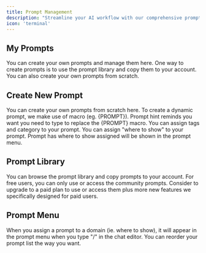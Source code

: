 ```yaml
---
title: Prompt Management
description: "Streamline your AI workflow with our comprehensive prompt management platform: effortlessly add, edit, delete, and search your own prompts, favorite the ones you love, and categorize them with tags for easy retrieval. You can also browse our extensive library of community prompts—copy them to your account, then tailor them to your unique needs. Assign prompts to specific domains and define the order in which they appear, ensuring you see the right prompts at the right time. Our Chrome extension puts this power at your fingertips on any site, allowing you to automatically pull data from the page and feed it into prompts via macros based on site location. With features designed for maximum efficiency, our service ensures that you’ll always have the perfect prompt ready to go—no matter where you work online."
icon: 'terminal'
---
```


## My Prompts
<Card title="My Prompts" img="/images/lexi-prompt.jpg">
You can create your own prompts and manage them here. One way to create prompts is to use the prompt library and copy them to your account. You can also create your own prompts from scratch.
</Card>

## Create New Prompt
<Card title="Create New Prompt" img="/images/lexi-prompt-create.jpg">
You can create your own prompts from scratch here. To create a dynamic prompt, we make use of macro (eg. {PROMPT}). Prompt hint reminds you want you need to type to replace the {PROMPT} macro. You can assign tags and category to your prompt. You can assign "where to show" to your prompt. Prompt has where to show assigned will be shown in the prompt menu.
</Card>

## Prompt Library
<Card title="Prompt Library" img="/images/lexi-prompt-library.jpg">
You can browse the prompt library and copy prompts to your account. For free users, you can only use or access the community prompts. Consider to upgrade to a paid plan to use or access them plus more new features we specifically designed for paid users.
</Card>

## Prompt Menu
<Card title="Prompt Menu" img="/images/lexi-prompt-menu.jpg">
When you assign a prompt to a domain (ie. where to show), it will appear in the prompt menu when you type "/" in the chat editor. You can reorder your prompt list the way you want.
</Card>
